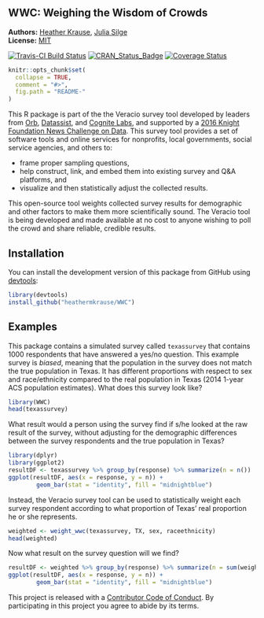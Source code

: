 <!-- README.md is generated from README.Rmd. Please edit that file -->

WWC: Weighing the Wisdom of Crowds
----------------------------------

**Authors:** [Heather Krause](http://idatassist.com/), [Julia Silge](http://juliasilge.com/)<br/>
**License:** [MIT](https://opensource.org/licenses/MIT)

[![Travis-CI Build Status](https://travis-ci.org/heathermkrause/WWC.svg?branch=master)](https://travis-ci.org/heathermkrause/WWC)
[![CRAN_Status_Badge](http://www.r-pkg.org/badges/version/WWC)](https://cran.r-project.org/package=WWC)
[![Coverage Status](https://img.shields.io/codecov/c/github/heathermkrause/WWC/master.svg)](https://codecov.io/github/heathermkrause/WWC?branch=master)


```r
knitr::opts_chunk$set(
  collapse = TRUE,
  comment = "#>",
  fig.path = "README-"
)
```

This R package is part of the the Veracio survey tool developed by leaders from [Orb](http://www.orbmedia.org/), [Datassist](http://idatassist.com/), and [Cognite Labs](http://www.cognitelabs.com/), and supported by a [2016 Knight Foundation News Challenge on Data](http://idatassist.com/knight/). This survey tool provides a set of software tools and online services for nonprofits, local governments, social service agencies, and others to:

- frame proper sampling questions,
- help construct, link, and embed them into existing survey and Q&A platforms, and 
- visualize and then statistically adjust the collected results.

This open-source tool weights collected survey results for demographic and other factors to make them more scientifically sound. The Veracio tool is being developed and made available at no cost to anyone wishing to poll the crowd and share reliable, credible results.

## Installation

You can install the development version of this package from GitHub using [devtools](https://github.com/hadley/devtools):

```r
library(devtools)
install_github("heathermkrause/WWC")
```

## Examples

This package contains a simulated survey called `texassurvey` that contains 1000 respondents that have answered a yes/no question. This example survey is *biased*, meaning that the population in the survey does not match the true population in Texas. It has different proportions with respect to sex and race/ethnicity compared to the real population in Texas (2014 1-year ACS population estimates). What does this survey look like?

```r
library(WWC)
head(texassurvey)
```

What result would a person using the survey find if s/he looked at the raw result of the survey, without adjusting for the demographic differences between the survey respondents and the true population in Texas?

```r
library(dplyr)
library(ggplot2)
resultDF <- texassurvey %>% group_by(response) %>% summarize(n = n())
ggplot(resultDF, aes(x = response, y = n)) +
        geom_bar(stat = "identity", fill = "midnightblue")
```

Instead, the Veracio survey tool can be used to statistically weight each survey respondent according to what proportion of Texas' real proportion he or she represents.

```r
weighted <- weight_wwc(texassurvey, TX, sex, raceethnicity)
head(weighted)
```

Now what result on the survey question will we find?

```r
resultDF <- weighted %>% group_by(response) %>% summarize(n = sum(weight))
ggplot(resultDF, aes(x = response, y = n)) +
        geom_bar(stat = "identity", fill = "midnightblue")
```


This project is released with a [Contributor Code of Conduct](CONDUCT.md). By participating in this project you agree to abide by its terms.
